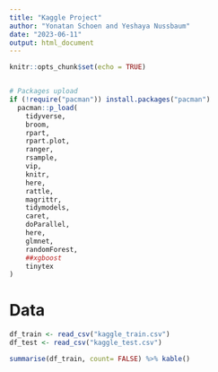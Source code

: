 ```yaml
---
title: "Kaggle Project"
author: "Yonatan Schoen and Yeshaya Nussbaum"
date: "2023-06-11"
output: html_document
---
```


```r
knitr::opts_chunk$set(echo = TRUE)


# Packages upload
if (!require("pacman")) install.packages("pacman")
  pacman::p_load(
    tidyverse,   
    broom,      
    rpart,       
    rpart.plot,  
    ranger,
    rsample,
    vip,        
    knitr,       
    here,        
    rattle,
    magrittr,
    tidymodels,
    caret,
    doParallel,
    here,
    glmnet,
    randomForest,
    ##xgboost
    tinytex
)
```

# Data
```r
df_train <- read_csv("kaggle_train.csv")
df_test <- read_csv("kaggle_test.csv")

summarise(df_train, count= FALSE) %>% kable()
```



